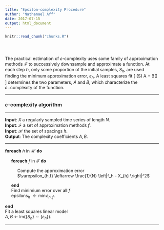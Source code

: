 ```yaml
---
title: "Epsilon-complexity Procedure"
author: "Nathanael Aff"
date: 2017-07-15
output: html_document
---
```


<!-- The file analysis/chunks.R contains chunks that define default settings
shared across the workflowr files. -->
```r
knitr::read_chunk("chunks.R")
```

<!-- Update knitr chunk options -->
```r
```

<!-- Insert the date the file was last updated -->
```r
```

<!-- Insert the code version (Git commit SHA1) if Git repository exists and R
 package git2r is installed -->
```r
```

<!-- Add your analysis here -->

The practical estimation of $\varepsilon$-complexity uses some family of approximation methods $\mathcal{F}$ to successively downsample and approximate a function. At each step $h$, only some proportion of the initial samples, $S_h$, are used finding the minimum approximation error,  $\varepsilon_h$. A least squares fit 
\[
  \log(S) \approx A + B\log(\varepsilon)
\]
determines the two parameters, $A$ and $B$, which characterize the $\varepsilon-$complexity of the function. 

<hr>
### $\varepsilon$-complexity algorithm

<hr>
**Input**: $X$ a regularly sampled time series of length $N$. <br>
**Input**: $\mathcal{F}$ a set of approximation methods $f$. <br>
**Input**: $\mathcal{H}$ the set of spacings $h$. <br>
**Output**: The complexity coefficients $A,B$. <br>
<hr>

**foreach** $h$ in $\mathcal{H}$ **do** 
<br>
<p style="margin-left: 20px">**foreach** $f$ in $\mathcal{F}$ **do** 
</p>
<p style="margin-left: 40px">Compute the approximation error <br> 
        $\varepsilon_{h,f} \leftarrow \frac{1}{N}
         \left|f_h - X_{h} \right|^2$ 
        <br>
</p>
<p style="margin-left: 20px">**end** <br>
     Find minimium error over all $f$  <br>
     epsilons$_h$ $\leftarrow \min \varepsilon_{h,f}$. 
</p>
**end** <br>
Fit a least squares linear model <br>
$A,B$ $\leftarrow$ lm$\left(\{ S_h \} \sim \{ \varepsilon_h \} \right)$.
<br>

<hr>
